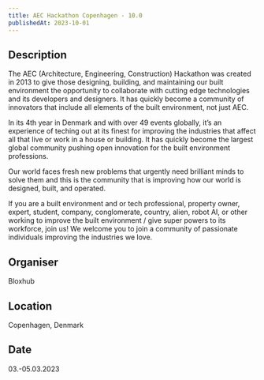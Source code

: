 ```yaml
---
title: AEC Hackathon Copenhagen - 10.0
publishedAt: 2023-10-01
---
```

## Description
The AEC (Architecture, Engineering, Construction) Hackathon was created in 2013 to give those designing, building, and maintaining our built environment the opportunity to collaborate with cutting edge technologies and its developers and designers. It has quickly become a community of innovators that include all elements of the built environment, not just AEC.

In its 4th year in Denmark and with over 49 events globally, it’s an experience of teching out at its finest for improving the industries that affect all that live or work in a house or building. It has quickly become the largest global community pushing open innovation for the built environment professions.

Our world faces fresh new problems that urgently need brilliant minds to solve them and this is the community that is improving how our world is designed, built, and operated.

If you are a built environment and or tech professional, property owner, expert, student, company, conglomerate, country, alien, robot AI, or other working to improve the built environment / give super powers to its workforce, join us! We welcome you to join a community of passionate individuals improving the industries we love.

## Organiser

Bloxhub

## Location

Copenhagen, Denmark

## Date

03.-05.03.2023